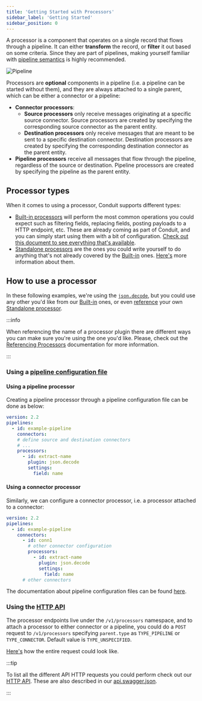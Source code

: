 ```yaml
---
title: 'Getting Started with Processors'
sidebar_label: 'Getting Started'
sidebar_position: 0
---
```


A processor is a component that operates on a single record that flows through a pipeline. It can either **transform** the record, or **filter** it out based on some criteria. Since they are part of pipelines, making 
yourself familiar with [pipeline semantics](/docs/features/pipeline-semantics) is highly recommended.

![Pipeline](/img/pipeline_example.svg)

Processors are **optional** components in a pipeline (i.e. a pipeline can be started without them), and they are always
attached to a single parent, which can be either a connector or a pipeline:

- **Connector processors**:
  - **Source processors** only receive messages originating at a specific source connector. Source
   processors are created by specifying the corresponding source connector as the parent entity.
   - **Destination processors** only receive messages that are meant to be sent to a specific
   destination connector. Destination processors are created by specifying the corresponding destination connector as
   the parent entity.
- **Pipeline processors** receive all messages that flow through the pipeline, regardless of the
   source or destination. Pipeline processors are created by specifying the pipeline as the parent entity.


## Processor types

When it comes to using a processor, Conduit supports different types:

- [Built-in processors](/docs/processors/builtin) will perform the most common operations you could expect such as filtering fields, replacing fields, posting payloads to a HTTP endpoint, etc. These are already coming as part of Conduit, and you can simply start using them with a bit of configuration. [Check out this document to see everything that's available](/docs/processors/builtin).
- [Standalone processors](/docs/processors/standalone) are the ones you could write yourself to do anything that's not already covered by the [Built-in](/docs/processors/builtin) ones. [Here's](/docs/processors/standalone) more information about them.

## How to use a processor

In these following examples, we're using the [`json.decode`](/docs/processors/builtin/json.decode), but you could use any other you'd like from our [Built-in](/docs/processors/builtin/) ones, or even [reference](/docs/processors/referencing) your own [Standalone processor](/docs/processors/standalone).  

:::info

When referencing the name of a processor plugin there are different ways you can make sure you're using the one you'd like. Please, check out the [Referencing Processors](/docs/processors/referencing) documentation for more information.

:::


### Using a [pipeline configuration file](/docs/pipeline-configuration-files/getting-started)

#### Using a pipeline processor

Creating a pipeline processor through a pipeline configuration file can be done as below:

```yaml
version: 2.2
pipelines:
  - id: example-pipeline
    connectors:
    # define source and destination connectors
    # ...
    processors:
      - id: extract-name
        plugin: json.decode
        settings:
          field: name
```

#### Using a connector processor

Similarly, we can configure a connector processor, i.e. a processor attached to a connector:

```yaml
version: 2.2
pipelines:
  - id: example-pipeline
    connectors:
      - id: conn1
        # other connector configuration
        processors:
          - id: extract-name
            plugin: json.decode
            settings:
              field: name
      # other connectors
```

The documentation about pipeline configuration files can be found [here](/docs/configuration/pipeline-configuration-files).

### Using the [HTTP API](/api#get-/v1/processors)

The processor endpoints live under the `/v1/processors` namespace, and to attach a processor to either connector or a pipeline, you could do a `POST` request to `/v1/processors` specifying `parent.type` as `TYPE_PIPELINE` or `TYPE_CONNECTOR`. Default value is `TYPE_UNSPECIFIED`. 

[Here's](/api#post-/v1/processors) how the entire request could look like.


:::tip

To list all the different API HTTP requests you could perform check out our [HTTP API](/api). These are also described in our [api.swagger.json](https://github.com/ConduitIO/conduit/blob/main/pkg/web/openapi/swagger-ui/api/v1/api.swagger.json).

:::


